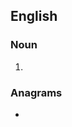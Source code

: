 {{also|mare's nest}}
==English==

===Noun===
{{en-noun|head=[[mare]]'s-[[nest]]}}

# {{alternative spelling of|mare's nest|lang=en}}

===Anagrams===
* {{anagrams|en|a=aeemnrsst|stearsmen|steersman}}